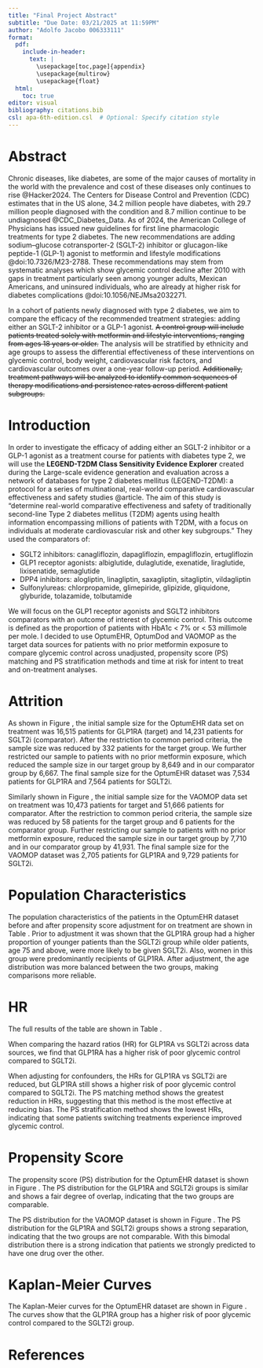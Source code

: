 ```yaml
---
title: "Final Project Abstract"
subtitle: "Due Date: 03/21/2025 at 11:59PM"
author: "Adolfo Jacobo 006333111"
format:
  pdf:
    include-in-header:
      text: |
        \usepackage[toc,page]{appendix}
        \usepackage{multirow}
        \usepackage{float}
  html:
    toc: true
editor: visual
bibliography: citations.bib
csl: apa-6th-edition.csl  # Optional: Specify citation style
---
```


# Abstract

Chronic diseases, like diabetes, are some of the major causes of mortality in the world with the prevalence and cost of these diseases only continues to rise @Hacker2024. The Centers for Disease Control and Prevention (CDC) estimates that in the US alone, 34.2 million people have diabetes, with 29.7 million people diagnosed with the condition and 8.7 million continue to be undiagnosed @CDC_Diabetes_Data. As of 2024, the American College of Physicians has issued new guidelines for first line pharmacologic treatments for type 2 diabetes. The new recommendations are adding sodium–glucose cotransporter-2 (SGLT-2) inhibitor or glucagon-like peptide-1 (GLP-1) agonist to metformin and lifestyle modifications @doi:10.7326/M23-2788. These recommendations may stem from systematic analyses which show glycemic control decline after 2010 with gaps in treatment particularly seen among younger adults, Mexican Americans, and uninsured individuals, who are already at higher risk for diabetes complications @doi:10.1056/NEJMsa2032271.

In a cohort of patients newly diagnosed with type 2 diabetes, we aim to compare the efficacy of the recommended treatment strategies: adding either an SGLT-2 inhibitor or a GLP-1 agonist. ~~A control group will include patients treated solely with metformin and lifestyle interventions, ranging from ages 18 years or older.~~ The analysis will be stratified by ethnicity and age groups to assess the differential effectiveness of these interventions on glycemic control, body weight, cardiovascular risk factors, and cardiovascular outcomes over a one-year follow-up period. ~~Additionally, treatment pathways will be analyzed to identify common sequences of therapy modifications and persistence rates across different patient subgroups.~~

# Introduction

In order to investigate the efficacy of adding either an SGLT-2 inhibitor or a GLP-1 agonist as a treatment course for patients with diabetes type 2, we will use the **LEGEND-T2DM Class Sensitivity Evidence Explorer** created during the Large-scale evidence generation and evaluation across a network of databases for type 2 diabetes mellitus (LEGEND-T2DM): a protocol for a series of multinational, real-world comparative cardiovascular effectiveness and safety studies @article. The aim of this study is "determine real-world comparative effectiveness and safety of traditionally second-line Type 2 diabetes mellitus (T2DM) agents using health information encompassing millions of patients with T2DM, with a focus on individuals at moderate cardiovascular risk and other key subgroups." They used the comparators of:

-   SGLT2 inhibitors: canagliflozin, dapagliflozin, empagliflozin, ertugliflozin
-   GLP1 receptor agonists: albiglutide, dulaglutide, exenatide, liraglutide, lixisenatide, semaglutide
-   DPP4 inhibitors: alogliptin, linagliptin, saxagliptin, sitagliptin, vildagliptin
-   Sulfonylureas: chlorpropamide, glimepiride, glipizide, gliquidone, glyburide, tolazamide, tolbutamide

We will focus on the GLP1 receptor agonists and SGLT2 inhibitors comparators with an outcome of interest of glycemic control. This outcome is defined as the proportion of patients with HbA1c $<$ 7% or $<$ 53 millimole per mole. I decided to use OptumEHR, OptumDod and VAOMOP as the target data sources for patients with no prior metformin exposure to compare glycemic control across unadjusted, propensity score (PS) matching and PS stratification methods and time at risk for intent to treat and on-treatment analyses.

# Attrition

As shown in Figure \ref{fig:ps_strat_attrition_OptumEHR}, the initial sample size for the OptumEHR data set on treatment was 16,515 patients for GLP1RA (target) and 14,231 patients for SGLT2i (comparator). After the restriction to common period criteria, the sample size was reduced by 332 patients for the target group. We further restricted our sample to patients with no prior metformin exposure, which reduced the sample size in our target group by 8,649 and in our comparator group by 6,667. The final sample size for the OptumEHR dataset was 7,534 patients for GLP1RA and 7,564 patients for SGLT2i. 

Similarly shown in Figure \ref{fig:ps_strat_attrition_VA}, the initial sample size for the VAOMOP data set on treatment  was 10,473 patients for target and 51,666 patients for comparator. After the restriction to common period criteria, the sample size was reduced by 58 patients for the target group and 6 patients for the comparator group. Further restricting our sample to patients with no prior metformin exposure, reduced the sample size in our target group by 7,710 and in our comparator group by 41,931. The final sample size for the VAOMOP dataset was 2,705 patients for GLP1RA and 9,729 patients for SGLT2i. 

# Population Characteristics

The population characteristics of the patients in the OptumEHR dataset before and after propensity score adjustment for on treatment are shown in Table \ref{tab:population_characteristics}. Prior to adjustment it was shown that the GLP1RA group had a higher proportion of younger patients than the SGLT2i group while older patients, age 75 and above, were more likely to be given SGLT2i. Also, women in this group were predominantly recipients of GLP1RA. After adjustment, the age distribution was more balanced between the two groups, making comparisons more reliable.

# HR

The full results of the table are shown in Table \ref{tab:full_hazard_ratios}.

When comparing the hazard ratios (HR) for GLP1RA vs SGLT2i across data sources, we find that GLP1RA has a higher risk of poor glycemic control compared to SGLT2i.

\begin{table}[H]
\centering
\renewcommand{\tablename}{Table}  % Ensures "Table X." format
\begin{tabular}{|l|c|c|c|}
\hline
\textbf{Data Source} & \textbf{Unadjusted HR} & \textbf{PS Matching HR} & \textbf{PS Stratification HR} \\
\hline
OptumEHR  & 1.30 (1.19-1.43) & 1.34 (1.16-1.54) & 1.21 (1.09-1.34) \\
OptumDod  & 1.28 (1.18-1.38) & 1.24 (1.10-1.38) & 1.27 (1.18-1.38) \\
VAOMOP    & 1.38 (1.27-1.50) & 1.35 (1.19-1.53) & 1.36 (1.23-1.49) \\
\hline
\end{tabular}
\caption{Hazard Ratios for GLP1RA vs. SGLT2i Across Data Sources}  % Caption after the table
\label{tab:hazard_ratios}
\end{table}

When adjusting for confounders, the HRs for GLP1RA vs SGLT2i are reduced, but GLP1RA still shows a higher risk of poor glycemic control compared to SGLT2i. The PS matching method shows the greatest reduction in HRs, suggesting that this method is the most effective at reducing bias. The PS stratification method shows the lowest HRs, indicating that some patients switching treatments experience improved glycemic control.

\begin{table}[H]
\centering
\begin{tabular}{|l|c|c|}
\hline
\textbf{Method} & \textbf{HR Range (OT)} & \textbf{HR Range (ITT)} \\
\hline
Unadjusted        & 1.28 - 1.38   & 1.17 - 1.20    \\
PS Matching       & 1.24 - 1.35   & 1.14 - 1.23    \\
PS Stratification & 1.21 - 1.36   & 1.08 - 1.20    \\
\hline
\end{tabular}
\captionsetup{justification=centering}  % Ensures center alignment
\caption{Comparison of HR Ranges for On-Treatment (OT) \\ vs. Intent-to-Treat (ITT) Analysis}
\label{tab:hr_ranges}
\end{table}

# Propensity Score

The propensity score (PS) distribution for the OptumEHR dataset is shown in Figure \ref{fig:preference_score_distribution_optumEHR}. The PS distribution for the GLP1RA and SGLT2i groups is similar and shows a fair degree of overlap, indicating that the two groups are comparable.

The PS distribution for the VAOMOP dataset is shown in Figure \ref{fig:preference_score_distribution_vaomop}. The PS distribution for the GLP1RA and SGLT2i groups shows a strong separation, indicating that the two groups are not comparable. With this bimodal distribution there is a strong indication that patients we strongly predicted to have one drug over the other. 

# Kaplan-Meier Curves

The Kaplan-Meier curves for the OptumEHR dataset are shown in Figure \ref{fig:KM_OptumEHR}. The curves show that the GLP1RA group has a higher risk of poor glycemic control compared to the SGLT2i group.

# References

::: {#refs}
:::

\appendix
\section{Appendix}


\begin{figure}[H]
    \centering
    \includegraphics[width=0.7\textwidth]{images/PS-Strat-ont-Attrition-OptumEHR.png}
    \caption{Attrition after PS stratification (on-treatment1) - OptumEHR}
    \label{fig:ps_strat_attrition_OptumEHR}
\end{figure}

\begin{figure}[H]
    \centering
    \includegraphics[width=0.7\textwidth]{images/PS-Strat-ont-Attrition-VA.png}
    \caption{Attrition after PS stratification (on-treatment1) - VAOMOP}
    \label{fig:ps_strat_attrition_VA}
\end{figure}


\begin{table}[H]
\centering
\resizebox{\textwidth}{!}{%
\begin{tabular}{|l|l|c|c|c|c|c|c|c|c|}
\hline
Analysis & Data source & HR & LB & UB & P & CalHR & CalLB & CalUB & CalP \\
\hline
Unadjusted, on-treatment1 & OptumEHR & 1.30 & 1.19 & 1.43 & 0.00 & 1.29 & 1.17 & 1.43 & 0.00 \\
Unadjusted, on-treatment1 & OptumDod & 1.28 & 1.18 & 1.38 & 0.00 & 1.34 & 0.75 & 2.41 & 0.32 \\
Unadjusted, on-treatment1 & VAOMOP & 1.38 & 1.27 & 1.50 & 0.00 & 1.37 & 1.04 & 1.80 & 0.04 \\
PS matching, on-treatment1 & OptumEHR & 1.34 & 1.16 & 1.54 & 0.00 & 1.46 & 1.26 & 1.69 & 0.00 \\
PS matching, on-treatment1 & OptumDod & 1.24 & 1.10 & 1.38 & 0.00 & 1.35 & 0.65 & 2.81 & 0.42 \\
PS matching, on-treatment1 & VAOMOP & 1.35 & 1.19 & 1.53 & 0.00 & 1.27 & 1.11 & 1.45 & 0.00 \\
PS stratification, on-treatment1 & OptumEHR & 1.21 & 1.09 & 1.34 & 0.00 & 1.27 & 1.14 & 1.42 & 0.00 \\
PS stratification, on-treatment1 & OptumDod & 1.27 & 1.18 & 1.38 & 0.00 & 1.34 & 0.75 & 2.42 & 0.32 \\
PS stratification, on-treatment1 & VAOMOP & 1.36 & 1.23 & 1.49 & 0.00 & 1.32 & 1.20 & 1.46 & 0.00 \\
Unadjusted, intent-to-treat & OptumEHR & 1.17 & 1.11 & 1.24 & 0.00 & 1.06 & 0.76 & 1.46 & 0.74 \\
Unadjusted, intent-to-treat & OptumDod & 1.20 & 1.13 & 1.27 & 0.00 & 1.22 & 0.57 & 2.64 & 0.60 \\
Unadjusted, intent-to-treat & VAOMOP & 1.19 & 1.11 & 1.26 & 0.00 & 1.16 & 0.84 & 1.60 & 0.39 \\
PS matching, intent-to-treat & OptumEHR & 1.14 & 1.05 & 1.23 & 0.00 & 1.16 & 1.07 & 1.26 & 0.00 \\
PS matching, intent-to-treat & OptumDod & 1.22 & 1.13 & 1.31 & 0.00 & 1.31 & 0.59 & 2.87 & 0.51 \\
PS matching, intent-to-treat & VAOMOP & 1.23 & 1.13 & 1.35 & 0.00 & 1.17 & 1.07 & 1.29 & 0.00 \\
PS stratification, intent-to-treat & OptumEHR & 1.08 & 1.02 & 1.15 & 0.01 & 1.10 & 1.02 & 1.17 & 0.03 \\
PS stratification, intent-to-treat & OptumDod & 1.20 & 1.13 & 1.27 & 0.00 & 1.22 & 0.56 & 2.65 & 0.61 \\
PS stratification, intent-to-treat & VAOMOP & 1.20 & 1.11 & 1.29 & 0.00 & 1.15 & 1.06 & 1.24 & 0.00 \\
\hline
\end{tabular}%
}
\caption{Hazard Ratios for Various Treatment Groups}
\label{tab:full_hazard_ratios}
\end{table}
\begin{table}[H]
\centering
\caption{Select characteristics before and after propensity score adjustment, showing the (weighted) percentage of subjects with the characteristics in the target (\textit{GLP1RA main no-met}) and comparator (\textit{SGLT2i main no-met}) group, as well as the standardized difference of the means for PS stratification, on-treatment1 OptumEHR.}
\resizebox{\textwidth}{!}{%
\begin{tabular}{|l|c|c|c|c|c|c|}
\hline
\multirow{2}{*}{\textbf{Characteristic}} & \multicolumn{3}{c|}{\textbf{Before PS Adjustment}} & \multicolumn{3}{c|}{\textbf{After PS Adjustment}} \\
\cline{2-7}
& \textbf{Target} & \textbf{Comparator} & \textbf{Std. diff} & \textbf{Target} & \textbf{Comparator} & \textbf{Std. diff} \\
\hline
\textbf{Age group} & & & & & & \\
15 - 19 & 0.1 & 0.0 & 0.04 & <0.1 & <0.1 & 0.02 \\
20 - 24 & 0.4 & 0.2 & 0.04 & 0.4 & 0.4 & 0.00 \\
25 - 29 & 1.1 & 0.6 & 0.06 & 1.0 & 0.7 & 0.03 \\
30 - 34 & 2.6 & 1.3 & 0.09 & 1.8 & 2.0 & -0.01 \\
35 - 39 & 5.3 & 2.8 & 0.11 & 5.0 & 3.3 & 0.05 \\
40 - 44 & 7.3 & 4.6 & 0.11 & 6.6 & 5.0 & 0.03 \\
45 - 49 & 10.8 & 7.6 & 0.11 & 9.9 & 10.0 & 0.00 \\
50 - 54 & 14.2 & 12.2 & 0.06 & 13.3 & 13.1 & -0.01 \\
55 - 59 & 16.3 & 14.7 & -0.04 & 15.4 & 15.3 & 0.00 \\
60 - 64 & 15.5 & 16.7 & -0.04 & 15.0 & 16.3 & -0.05 \\
65 - 69 & 12.1 & 13.6 & -0.04 & 13.2 & 13.7 & -0.01 \\
70 - 74 & 8.3 & 10.5 & -0.07 & 10.3 & 10.3 & 0.00 \\
75 - 79 & 4.4 & 7.4 & -0.17 & 5.9 & 5.4 & 0.02 \\
80 - 84 & 1.7 & 4.6 & -0.22 & 3.3 & 3.3 & 0.00 \\
85 - 89 & 0.4 & 1.5 & -0.17 & 1.3 & 0.9 & -0.03 \\
\hline
\textbf{Gender: female} & 64.2 & 46.6 & -0.26 & 55.0 & 57.3 & -0.05 \\
\hline
\textbf{Race} & & & & & & \\
Asian & 1.5 & 2.6 & -0.08 & 2.1 & 2.2 & -0.01 \\
Black or African American & 15.1 & 13.5 & 0.04 & 13.7 & 13.7 & 0.00 \\
White & 75.7 & 75.7 & 0.00 & 74.6 & 74.3 & 0.01 \\
\hline
\textbf{Ethnicity} & & & & & & \\
Hispanic or Latino & 5.4 & 5.1 & 0.02 & 5.4 & 6.1 & -0.03 \\
Not Hispanic or Latino & 80.0 & 79.5 & 0.01 & 77.8 & 76.6 & 0.03 \\
\hline
\textbf{Medical history: General} & & & & & & \\
Diabetes mellitus & 75.4 & 75.3 & 0.00 & 72.9 & 73.7 & -0.02 \\
Obesity & 39.1 & 24.5 & 0.31 & 20.1 & 26.1 & -0.15 \\
\hline
\textbf{Medical history: Cardiovascular disease} & & & & & & \\
Atrial fibrillation & 4.2 & 11.0 & -0.26 & 4.5 & 5.2 & -0.03 \\
Cerebrovascular disease & 2.3 & 4.3 & -0.11 & 2.6 & 2.2 & 0.02 \\
Coronary arteriosclerosis & 9.1 & 20.8 & -0.34 & 11.6 & 11.1 & 0.01 \\
Heart disease & 20.2 & 35.9 & -0.31 & 22.2 & 21.5 & 0.02 \\
Heart failure & 4.2 & 16.7 & -0.42 & 6.3 & 6.5 & -0.01 \\
Ischemic heart disease & 4.3 & 11.7 & -0.28 & 4.8 & 5.5 & -0.03 \\
Peripheral vascular disease & 4.8 & 7.3 & -0.13 & 4.6 & 4.6 & 0.00 \\
Pulmonary embolism & 0.8 & 1.0 & -0.03 & 0.6 & 0.6 & 0.00 \\
Venous thrombosis & 1.0 & 1.3 & -0.03 & 0.7 & 0.9 & -0.02 \\
\hline
\end{tabular}%
}
\label{tab:population_characteristics}
\end{table}


\begin{figure}[htbp]
    \hspace*{-2cm} % Adjust as needed
    \includegraphics[width=1.25\textwidth]{images/PS-target-comparator-strat-ont-optum-ehr.png}
    \caption{Preference score distribution after PS stratification (on-treatment1) - OptumEHR.}
    \label{fig:preference_score_distribution_optumEHR}
\end{figure}

\begin{figure}[htbp]
    \centering
    \includegraphics[width=3\textwidth]{images/PS-target-comparator-strat-ont-VA.png}
    \caption{Preference score distribution after PS stratification (on-treatment1) - VAOMOP.}
    \label{fig:preference_score_distribution_VA}
\end{figure}


\begin{figure}[htbp]
    \hspace*{-2cm} % Adjust as needed
    \includegraphics[width=3.5\textwidth]{images/KM-comparator-strat-ont-optum-ehr.png}
    \caption{Kaplan Meier plot after PS stratification (on-treatment1) - OptumEHR.}
    \label{fig:KM_OptumEHR}
\end{figure}



<!-- ![Attrition_PS stratification_on-treatment1_OptumEHR](images/PS-Strat-ont-Attrition-OptumEHR.png){width="700"} -->

<!-- \raggedright -->

<!-- \begin{table}[ht] -->

<!-- \centering -->

<!-- \caption{Select characteristics before and after propensity score adjustment, showing the (weighted) percentage of subjects with the characteristics in the target (\textit{GLP1RA main no-met}) and comparator (\textit{SGLT2i main no-met}) group, as well as the standardized difference of the means for PS stratification, on-treatment1   OptumEHR.} -->

<!-- \resizebox{\textwidth}{!}{% -->

<!-- \begin{tabular}{|l|c|c|c|c|c|c|} -->

<!-- \hline -->

<!-- \multirow{2}{*}{\textbf{Characteristic}} & \multicolumn{3}{c|}{\textbf{Before PS Adjustment}} & \multicolumn{3}{c|}{\textbf{After PS Adjustment}} \\ -->

<!-- \cline{2-7} -->

<!-- & \textbf{Target} & \textbf{Comparator} & \textbf{Std. diff} & \textbf{Target} & \textbf{Comparator} & \textbf{Std. diff} \\ -->

<!-- \hline -->

<!-- \textbf{Age group} & & & & & & \\ -->

<!-- 15 - 19 & 0.1 & 0.0 & 0.04 & <0.1 & <0.1 & 0.02 \\ -->

<!-- 20 - 24 & 0.4 & 0.2 & 0.04 & 0.4 & 0.4 & 0.00 \\ -->

<!-- 25 - 29 & 1.1 & 0.6 & 0.06 & 1.0 & 0.7 & 0.03 \\ -->

<!-- 30 - 34 & 2.6 & 1.3 & 0.09 & 1.8 & 2.0 & -0.01 \\ -->

<!-- 35 - 39 & 5.3 & 2.8 & 0.11 & 5.0 & 3.3 & 0.05 \\ -->

<!-- 40 - 44 & 7.3 & 4.6 & 0.11 & 6.6 & 5.0 & 0.03 \\ -->

<!-- 45 - 49 & 10.8 & 7.6 & 0.11 & 9.9 & 10.0 & 0.00 \\ -->

<!-- 50 - 54 & 14.2 & 12.2 & 0.06 & 13.3 & 13.1 & -0.01 \\ -->

<!-- 55 - 59 & 16.3 & 14.7 & -0.04 & 15.4 & 15.3 & 0.00 \\ -->

<!-- 60 - 64 & 15.5 & 16.7 & -0.04 & 15.0 & 16.3 & -0.05 \\ -->

<!-- 65 - 69 & 12.1 & 13.6 & -0.04 & 13.2 & 13.7 & -0.01 \\ -->

<!-- 70 - 74 & 8.3 & 10.5 & -0.07 & 10.3 & 10.3 & 0.00 \\ -->

<!-- 75 - 79 & 4.4 & 7.4 & -0.17 & 5.9 & 5.4 & 0.02 \\ -->

<!-- 80 - 84 & 1.7 & 4.6 & -0.22 & 3.3 & 3.3 & 0.00 \\ -->

<!-- 85 - 89 & 0.4 & 1.5 & -0.17 & 1.3 & 0.9 & -0.03 \\ -->

<!-- \hline -->

<!-- \textbf{Gender} & & & & & & \\ -->

<!-- Female & 64.2 & 46.6 & 0.35 & 55.0 & 57.3 & -0.05 \\ -->

<!-- \hline -->

<!-- \textbf{Race} & & & & & & \\ -->

<!-- Asian & 1.5 & 2.6 & -0.08 & 2.1 & 2.2 & -0.01 \\ -->

<!-- Black or African American & 15.1 & 13.5 & 0.04 & 13.7 & 13.7 & 0.00 \\ -->

<!-- White & 75.7 & 75.7 & 0.00 & 74.6 & 74.3 & 0.01 \\ -->

<!-- \hline -->

<!-- \textbf{Ethnicity} & & & & & & \\ -->

<!-- Hispanic or Latino & 5.4 & 5.1 & 0.02 & 5.4 & 6.1 & -0.03 \\ -->

<!-- Not Hispanic or Latino & 80.0 & 79.5 & 0.01 & 77.8 & 76.6 & 0.03 \\ -->

<!-- \hline -->

<!-- \textbf{Medical history: General} & & & & & & \\ -->

<!-- Acute respiratory disease & 12.9 & 12.6 & 0.01 & 7.0 & 7.8 & -0.03 \\ -->

<!-- Attention deficit hyperactivity disorder & 1.5 & 0.7 & 0.08 & 0.8 & 0.7 & 0.02 \\ -->

<!-- Chronic liver disease & 1.5 & 2.1 & -0.05 & 1.4 & 1.5 & 0.00 \\ -->

<!-- Chronic obstructive lung disease & 5.2 & 7.9 & -0.11 & 4.9 & 5.3 & -0.01 \\ -->

<!-- Crohn's disease & 0.4 & 0.3 & 0.03 & 0.3 & 0.3 & -0.01 \\ -->

<!-- Dementia & 0.4 & 0.9 & -0.06 & 0.5 & 0.4 & 0.00 \\ -->

<!-- Depressive disorder & 16.1 & 11.3 & 0.13 & 9.9 & 10.3 & -0.01 \\ -->

<!-- Diabetes mellitus & 75.4 & 75.3 & 0.00 & 72.9 & 73.7 & -0.02 \\ -->

<!-- Gastroesophageal reflux disease & 16.2 & 15.1 & 0.03 & 10.8 & 11.7 & -0.02 \\ -->

<!-- Gastrointestinal hemorrhage & 1.4 & 1.9 & -0.04 & 1.0 & 1.1 & 0.00 \\ -->

<!-- Human immunodeficiency virus infection & 0.4 & 0.4 & 0.00 & 0.3 & 0.3 & 0.00 \\ -->

<!-- Hyperlipidemia & 49.3 & 54.0 & -0.09 & 39.6 & 39.7 & 0.00 \\ -->

<!-- Hypertensive disorder & 54.9 & 58.4 & -0.07 & 47.3 & 48.1 & -0.02 \\ -->

<!-- Lesion of liver & 0.9 & 1.3 & -0.03 & 1.0 & 1.0 & 0.01 \\ -->

<!-- Obesity & 39.1 & 24.5 & 0.31 & 20.1 & 26.1 & -0.15 \\ -->

<!-- Osteoarthritis & 17.1 & 15.4 & 0.05 & 11.0 & 11.6 & -0.02 \\ -->

<!-- Pneumonia & 1.9 & 3.1 & -0.08 & 1.5 & 1.5 & 0.00 \\ -->

<!-- Psoriasis & 1.4 & 1.1 & 0.02 & 0.8 & 1.0 & -0.01 \\ -->

<!-- Renal impairment & 8.5 & 14.2 & -0.18 & 8.5 & 7.3 & -0.05 \\ -->

<!-- Rheumatoid arthritis & 1.5 & 1.4 & 0.01 & 1.3 & 1.2 & 0.00 \\ -->

<!-- Schizophrenia & 0.1 & 0.3 & -0.04 & 0.1 & 0.3 & -0.02 \\ -->

<!-- Ulcerative colitis & 0.2 & 0.4 & -0.03 & 0.2 & 0.3 & 0.00 \\ -->

<!-- Urinary tract infectious disease & 4.1 & 3.3 & 0.04 & 2.8 & 2.6 & 0.00 \\ -->

<!-- Viral hepatitis C & 0.4 & 0.6 & -0.03 & 0.4 & 0.6 & -0.01 \\ -->

<!-- \hline -->

<!-- \textbf{Medical history: Cardiovascular disease} & & & & & & \\ -->

<!-- Atrial fibrillation & 4.2 & 11.0 & -0.26 & 4.5 & 5.2 & -0.03 \\ -->

<!-- Cerebrovascular disease & 2.3 & 4.3 & -0.11 & 2.6 & 2.2 & 0.02 \\ -->

<!-- Coronary arteriosclerosis & 9.1 & 20.8 & -0.34 & 11.6 & 11.1 & 0.01 \\ -->

<!-- Heart disease & 20.2 & 35.9 & -0.31 & 22.2 & 21.5 & 0.02 \\ -->

<!-- Heart failure & 4.2 & 16.7 & -0.42 & 6.3 & 6.5 & -0.01 \\ -->

<!-- Ischemic heart disease & 4.3 & 11.7 & -0.28 & 4.8 & 5.5 & -0.03 \\ -->

<!-- Peripheral vascular disease & 4.8 & 7.3 & -0.13 & 4.6 & 4.6 & 0.00 \\ -->

<!-- Pulmonary embolism & 0.8 & 1.0 & -0.03 & 0.6 & 0.6 & 0.00 \\ -->

<!-- Venous thrombosis & 1.0 & 1.3 & -0.03 & 0.7 & 0.9 & -0.02 \\ -->

<!-- \hline -->

<!-- \hline -->

<!-- \end{tabular}% -->

<!-- } -->

<!-- \label{tab:ps_combined} -->

<!-- \end{table} -->

<!-- \begin{table}[ht] -->

<!-- \centering -->

<!-- \caption{Cont. Select characteristics before and after propensity score adjustment, showing the (weighted) percentage of subjects with the characteristics in the target (\textit{GLP1RA main no-met}) and comparator (\textit{SGLT2i main no-met}) group, as well as the standardized difference of the means for PS stratification, on-treatment1   OptumEHR.} -->

<!-- \resizebox{\textwidth}{!}{% -->

<!-- \begin{tabular}{|l|c|c|c|c|c|c|} -->

<!-- \hline -->

<!-- \multirow{2}{*}{\textbf{Characteristic}} & \multicolumn{3}{c|}{\textbf{Before PS Adjustment}} & \multicolumn{3}{c|}{\textbf{After PS Adjustment}} \\ -->

<!-- \cline{2-7} -->

<!-- & \textbf{Target} & \textbf{Comparator} & \textbf{Std. diff} & \textbf{Target} & \textbf{Comparator} & \textbf{Std. diff} \\ -->

<!-- \hline -->

<!-- \textbf{Medical history: Neoplasms} & & & & & & \\ -->

<!-- Malignant lymphoma & 0.3 & 0.5 & -0.02 & 0.3 & 0.4 & -0.01 \\ -->

<!-- Malignant neoplasm of anorectum & 0.1 & 0.1 & 0.00 & 0.1 & 0.1 & 0.00 \\ -->

<!-- Malignant neoplastic disease & 5.7 & 6.7 & 0.01 & 4.9 & 4.7 & 0.01 \\ -->

<!-- Malignant tumor of breast & 1.3 & 1.1 & 0.02 & 0.9 & 1.0 & -0.01 \\ -->

<!-- Malignant tumor of colon & 0.2 & 0.3 & -0.03 & 0.2 & 0.3 & -0.02 \\ -->

<!-- Malignant tumor of lung & 0.2 & 0.4 & 0.04 & 0.2 & 0.4 & -0.04 \\ -->

<!-- Malignant tumor of urinary bladder & 0.1 & 0.3 & -0.03 & 0.1 & 0.1 & 0.02 \\ -->

<!-- Primary malignant neoplasm of prostate & 0.7 & 1.1 & -0.04 & 0.6 & 0.6 & 0.00 \\ -->

<!-- \hline -->

<!-- \textbf{Medication use} & & & & & & \\ -->

<!-- Agents acting on the renin-angiotensin system & 43.1 & 52.0 & -0.18 & 41.7 & 40.5 & 0.03 \\ -->

<!-- Antibacterials for systemic use & 33.5 & 30.7 & 0.06 & 22.7 & 23.7 & -0.02 \\ -->

<!-- Antidepressants & 33.9 & 25.4 & 0.18 & 24.7 & 26.8 & -0.06 \\ -->

<!-- Antiepileptics & 20.5 & 17.0 & 0.09 & 17.2 & 18.0 & -0.02 \\ -->

<!-- Anti-inflammatory and antirheumatic products & 42.7 & 44.3 & -0.03 & 36.5 & 36.7 & -0.01 \\ -->

<!-- Antineoplastic agents & 5.8 & 4.3 & 0.07 & 3.7 & 4.0 & -0.03 \\ -->

<!-- Antipsoriatics & 1.7 & 1.1 & 0.05 & 1.2 & 0.7 & 0.04 \\ -->

<!-- Antithrombotic agents & 27.0 & 40.2 & -0.23 & 29.4 & 28.3 & 0.02 \\ -->

<!-- Beta blocking agents & 27.4 & 39.4 & -0.26 & 27.2 & 26.4 & 0.02 \\ -->

<!-- Calcium channel blockers & 18.7 & 21.8 & -0.08 & 15.2 & 15.2 & 0.00 \\ -->

<!-- Diuretics & 33.8 & 38.0 & -0.11 & 28.5 & 28.7 & -0.02 \\ -->

<!-- Drugs for acid related disorders & 38.7 & 38.8 & 0.00 & 31.3 & 33.1 & -0.04 \\ -->

<!-- Drugs for obstructive airway diseases & 37.7 & 34.8 & 0.06 & 29.9 & 29.3 & -0.04 \\ -->

<!-- Drugs used in diabetes & 2.8 & 2.9 & 0.00 & 3.3 & 3.3 & 0.00 \\ -->

<!-- Immunosuppressants & 4.0 & 2.9 & 0.06 & 2.9 & 2.9 & 0.00 \\ -->

<!-- Lipid modifying agents & 45.4 & 55.6 & -0.20 & 43.9 & 43.8 & 0.00 \\ -->

<!-- Opioids & 22.0 & 23.5 & -0.03 & 19.7 & 19.5 & 0.00 \\ -->

<!-- Psycholeptics & 27.3 & 22.6 & 0.05 & 22.7 & 23.7 & -0.03 \\ -->

<!-- Psychostimulants, agents used for ADHD & 5.0 & 3.0 & 0.10 & 3.3 & 3.3 & 0.00 \\ -->

<!-- \hline -->

<!-- \end{tabular}% -->

<!-- } -->

<!-- \label{tab:ps_combined} -->

<!-- \end{table} -->
